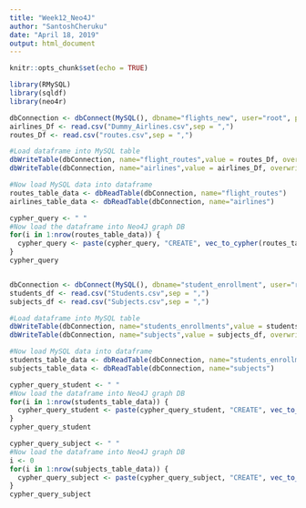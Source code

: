 ```yaml
---
title: "Week12_Neo4J"
author: "SantoshCheruku"
date: "April 18, 2019"
output: html_document
---
```


```r
knitr::opts_chunk$set(echo = TRUE)

library(RMySQL)
library(sqldf)
library(neo4r)

```
```r
dbConnection <- dbConnect(MySQL(), dbname="flights_new", user="root", password="root", host="localhost")
airlines_Df <- read.csv("Dummy_Airlines.csv",sep = ",")
routes_Df <- read.csv("routes.csv",sep = ",")

#Load dataframe into MySQL table
dbWriteTable(dbConnection, name="flight_routes",value = routes_Df, overwrite=T)
dbWriteTable(dbConnection, name="airlines",value = airlines_Df, overwrite=T)

#Now load MySQL data into dataframe
routes_table_data <- dbReadTable(dbConnection, name="flight_routes")
airlines_table_data <- dbReadTable(dbConnection, name="airlines")

cypher_query <- " "
#Now load the dataframe into Neo4J graph DB
for(i in 1:nrow(routes_table_data)) {
  cypher_query <- paste(cypher_query, "CREATE", vec_to_cypher(routes_table_data[i, ], "Route"), " ")
}
cypher_query



```

```r
dbConnection <- dbConnect(MySQL(), dbname="student_enrollment", user="root", password="root", host="localhost")
students_df <- read.csv("Students.csv",sep = ",")
subjects_df <- read.csv("Subjects.csv",sep = ",")

#Load dataframe into MySQL table
dbWriteTable(dbConnection, name="students_enrollments",value = students_df, overwrite=T)
dbWriteTable(dbConnection, name="subjects",value = subjects_df, overwrite=T)

#Now load MySQL data into dataframe
students_table_data <- dbReadTable(dbConnection, name="students_enrollments")
subjects_table_data <- dbReadTable(dbConnection, name="subjects")

cypher_query_student <- " "
#Now load the dataframe into Neo4J graph DB
for(i in 1:nrow(students_table_data)) {
  cypher_query_student <- paste(cypher_query_student, "CREATE", vec_to_cypher(students_table_data[i, ], "Student"), " ")
}
cypher_query_student

cypher_query_subject <- " "
#Now load the dataframe into Neo4J graph DB
i <- 0
for(i in 1:nrow(subjects_table_data)) {
  cypher_query_subject <- paste(cypher_query_subject, "CREATE", vec_to_cypher(subjects_table_data[i, ], "Subject"), " ")
}
cypher_query_subject

```
